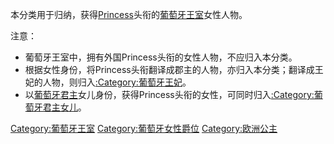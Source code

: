 本分类用于归纳，获得[[Princess|Princess]]头衔的[[葡萄牙王室|葡萄牙王室]]女性人物。

注意：
*葡萄牙王室中，拥有外国Princess头衔的女性人物，不应归入本分类。
*根据女性身份，将Princess头衔翻译成郡主的人物，亦归入本分类；翻译成王妃的人物，则归入[[:Category:葡萄牙王妃|:Category:葡萄牙王妃]]。
*以[[葡萄牙君主|葡萄牙君主]]女儿身份，获得Princess头衔的女性，可同时归入[[:Category:葡萄牙君主女儿|:Category:葡萄牙君主女儿]]。

[[Category:葡萄牙王室|Category:葡萄牙王室]]
[[Category:葡萄牙女性爵位|Category:葡萄牙女性爵位]]
[[Category:欧洲公主|Category:欧洲公主]]